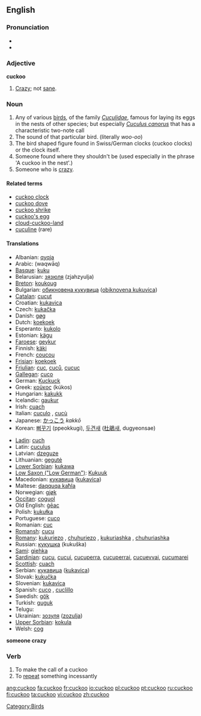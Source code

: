 {{wikipedia}}
==English==

===Pronunciation===
*{{IPA|/'kʊkuː/}}
*{{audio|en-us-cuckoo.ogg|Audio (US)}}

===Adjective===
'''cuckoo'''

# [[crazy|Crazy]]; not [[sane]].

===Noun===
{{en-noun}}

# Any of various [[bird]]s, of the family ''[[Cuculidae]]'', famous for laying its eggs in the nests of other species; but especially ''[[Cuculus canorus]]'' that has a characteristic two-note call
# The sound of that particular bird. (literally <i>woo-oo</i>)
# The bird shaped figure found in Swiss/German clocks (cuckoo clocks) or the clock itself.
# Someone found where they shouldn't be (used especially in the phrase 'A cuckoo in the nest'.)
# Someone who is [[crazy]].

====Related terms====
*[[cuckoo clock]]
*[[cuckoo dove]]
*[[cuckoo shrike]]
*[[cuckoo's egg]]
*[[cloud-cuckoo-land]]
*[[cuculine]] (rare)

====Translations====
{{trans-top|the bird}}
*Albanian: [[qyqja]]
*Arabic: {{ARchar|[[وقواق]]}} (waqwāq)
*[[Basque]]: [[kuku]]
*Belarusian: [[зязюля]] (zjahzyulja)
*[[Breton]]: [[koukoug]]
*Bulgarian: [[обикновена кукувица]] ([[obiknovena kukuvica]])
*[[Catalan]]: [[cucut]]
*Croatian: [[kukavica]]
*Czech: [[kukačka]] {{f}}
*Danish: [[gøg]]
*Dutch: [[koekoek]] {{m}}
*Esperanto: [[kukolo]]
*Estonian: [[kägu]]
*[[Faroese]]: [[geykur]]
*Finnish: [[käki]]
*French: [[coucou]] {{m}}
*[[Frisian]]: [[koekoek]]
*[[Friulian]]: [[cuc]], [[cuců]], [[cucuc]]
*[[Gallegan]]: [[cuco]]
*German: [[Kuckuck]] {{m}}
*Greek: [[κοϋκος]] (kúkos) {{m}}
*Hungarian: [[kakukk]]
*Icelandic: [[gaukur]]
*Irish: [[cuach]]
*Italian: [[cuculo]] {{m}}, [[cucù]] {{m}}
*Japanese: [[かっこう]] ''kakkō''
*Korean: [[뻐꾸기]] (ppeokkugi), [[두견새]] ([[杜鵑]]새, dugyeonsae)
{{trans-mid}}
*[[Ladin]]: [[cuch]]
*Latin: [[cuculus]] {{m}}
*Latvian: [[dzeguze]]
*Lithuanian: [[gegutė]]
*[[Lower Sorbian]]: [[kukawa]]
*[[Low Saxon ("Low German")]]: [[Kukuuk]] {{m}}
*Macedonian: [[кукавица]] ([[kukavica]])
*Maltese: [[daqquqa kaħla]]
*Norwegian: [[gjøk]]
*[[Occitan]]: [[coguol]]
*Old English: [[geac|ġēac]] {{m}}
*Polish: [[kukułka]] {{f}}
*Portuguese: [[cuco]]
*Romanian: [[cuc]]
*[[Romansh]]: [[cucu]]
*[[Romany]]: [[kukuriezo]] {{m}}, [[chuhuriezo]] {{m}}, [[kukuriashka]] {{f}}, [[chuhuriashka]] {{f}}
*Russian: [[кукушка]] (kukuška)
*[[Sami]]: [[giehka]]
*[[Sardinian]]: [[cucu]], [[cucui]], [[cucuperra]], [[cucuperrai]], [[cucuevvai]], [[cucumarei]]
*[[Scottish]]: [[cuach]]
*Serbian: [[кукавица]] ([[kukavica]])
*Slovak: [[kukučka]]
*Slovenian: [[kukavica]]
*Spanish: [[cuco]] {{m}}, [[cuclillo]] {{m}}
*Swedish: [[gök]]
*Turkish: [[guguk]]
*Telugu:{{t|te|కోకిల}}
*Ukrainian: [[зозуля]] ([[zozulja]])
*[[Upper Sorbian]]: [[kokula]]
*Welsh: [[cog]]
{{trans-bottom}}

'''someone crazy'''

===Verb===
{{en-verb}}

# To make the call of a cuckoo
# To [[repeat]] something incessantly

[[Category:Birds]]

[[ang:cuckoo]]
[[fa:cuckoo]]
[[fr:cuckoo]]
[[io:cuckoo]]
[[pl:cuckoo]]
[[pt:cuckoo]]
[[ru:cuckoo]]
[[fi:cuckoo]]
[[ta:cuckoo]]
[[vi:cuckoo]]
[[zh:cuckoo]]
